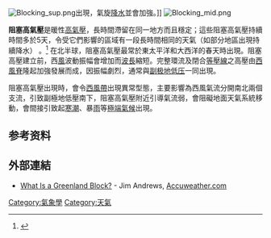 {{refimprove|time=2013-07-22T17:42:57+00:00}}

[[File:Blocking_sup.png|thumb]]出現，氣旋[[降水|降水]]並會加強。]]
[[File:Blocking_mid.png|thumb]]

'''阻塞高氣壓'''是暖性[[高氣壓|高氣壓]]，長時間滯留在同一地方而且穩定；這些阻塞高氣壓持續時間多於5天，令受它們影響的區域有一段長時間相同的天氣（如部分地區出現持續降水） 。<ref name="omega">{{Cite web |url=http://www.theweatherprediction.com/habyhints/144/ |title=Brief page about Omega blocks |accessdate=2013-07-21 |archive-date=2017-12-06 |archive-url=https://web.archive.org/web/20171206174646/http://www.theweatherprediction.com/habyhints/144/ |dead-url=yes }}</ref> 在北半球，阻塞高氣壓最常於東太平洋和大西洋的春天時出現。阻塞高壓建立前，西[[風|風]]波動振幅會增加而[[波長|波長]]縮短。完整環流及閉合[[等壓線|等壓線]]之高壓由[[西風脊|西風脊]]隆起加強發展而成，因振幅劇烈，通常與[[副极地低压|副极地低压]]一同出現。

阻塞高氣壓出現時，會令[[西風帶|西風帶]]出現異常型態，主要影響為西風氣流分開南北兩個支流，引致副極地低壓南下，阻塞高氣壓附近引導氣流弱，會阻礙地面天氣系統移動，會間接引致起[[寒潮|寒潮]]、暴[[雨|雨]]等[[極端氣候|極端氣候]]出現。

==参考资料==
{{Reflist}}

==外部連結==
*[https://web.archive.org/web/20180207062841/https://www.accuweather.com/en/weather-blogs/andrews/what-is-a-green/2093 What Is a Greenland Block?] - Jim Andrews, [[AccuWeather|Accuweather.com]]

[[Category:氣象學|Category:氣象學]]
[[Category:天氣|Category:天氣]]